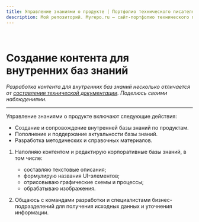 ```yaml
---
title: Управление знаниями о продукте | Портфолио технического писателя
description: Мой репозиторий. Myrepo.ru – сайт-портфолио технического писателя
---
```



<br />

# Создание контента для внутренних баз знаний

*Разработка контента для внутренних баз знаний несколько отличается от [составления технической документации](./software-documentation-development). Поделюсь своими наблюдениями.*

---

Управление знаниями о продукте включают следующие действия:
- Создание и сопровождение внутренней базы знаний по продуктам.
- Пополнение и поддержание актуальности базы знаний.
- Разработка методических и справочных материалов.



1. Наполняю контентом и редактирую корпоративные базы знаний, в том числе:
	- составляю текстовые описания;
	- формулирую названия UI-элементов;
	- отрисовываю графические схемы и процессы;
	- обрабатываю изображения.  

2. Общаюсь с командами разработки и специалистами бизнес-подразделений для получения исходных данных и уточнения информации.



